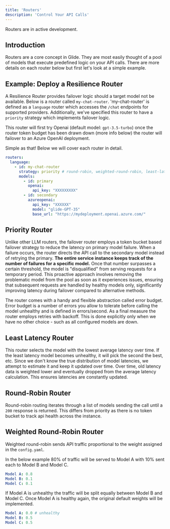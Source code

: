 ```yaml
---
title: 'Routers'
description: 'Control Your API Calls'
---
```


<Info>
  Routers are in active development.
</Info>

## Introduction

Routers are a core concept in Glide. They are most easily thought of a pool of models that execute predefined logic on your API calls.
There are more details on each router below but first let's look at a simple example.

## Example: Deploy a Resilience Router

A Resilience Router provides failover logic should a target model not be available. Below is a router called `my-chat-router`.
'my-chat-router' is defined as a `language` router which accesses the `/chat` endpoints for supported providers. Additionally, we've specified this router to
have a `priority` strategy which implements failover logic.

This router will first try Openai (default model: `gpt-3.5-turbo`) once the router token budget has been drawn down (more info below) the router will failover to
an Azure OpenAI deployment.

Simple as that! Below we will cover each router in detail.

```yaml
routers:
  language:
    - id: my-chat-router
      strategy: priority # round-robin, weighted-round-robin, least-latency, priority, etc.
      models:
        - id: primary
          openai:
            api_key: "XXXXXXXXX"
        - id: secondary
          azureopenai:
            api_key: "XXXXXX"
            model: "glide-GPT-35"
            base_url: "https://mydeployment.openai.azure.com/"
```

## Priority Router

Unlike other LLM routers, the failover router employs a token bucket based failover strategy to reduce the latency on primary model failure. When a failure occurs, the router directs the API call to the secondary model instead of retrying the primary. **The entire service instance keeps track of the number of failures for a specific model.** Once that number surpasses a certain threshold, the model is "disqualified" from serving requests for a temporary period. This proactive approach involves removing the problematic model from the pool as soon as it experiences issues, ensuring that subsequent requests are handled by healthy models only, significantly improving latency during failover compared to alternative methods.

The router comes with a handy and flexible abstraction called error budget. Error budget is a number of errors you allow to tolerate before calling the model unhealthy and is defined in errors/second. As a final measure the router employs retries with backoff. This is done explicitly only when we have no other choice - such as all configured models are down.

## Least Latency Router

This router selects the model with the lowest average latency over time. If the least latency model becomes unhealthy, it will pick the second the best, etc.
Since we don't know the true distribution of model latencies, we attempt to estimate it and keep it updated over time. Over time, old latency data is weighted lower and eventually dropped from the average latency calculation.
This ensures latencies are constantly updated.

## Round-Robin Router

Round-robin routing iterates through a list of models sending the call until a `200` response is returned. This differs from priority as there is no token bucket to track api health across the instance.

## Weighted Round-Robin Router

Weighted round-robin sends API traffic proportional to the weight assigned in the `config.yaml`.

In the below example 80% of traffic will be served to Model A with 10% sent each to Model B and Model C.

```yaml
Model A: 0.8
Model B: 0.1
Model C: 0.1
```

If Model A is unhealthy the traffic will be split equally between Model B and Model C. Once Model A is healthy again, the original default weights will be implemented.

```yaml
Model A: 0.0 # unhealthy
Model B: 0.5
Model C: 0.5
```
